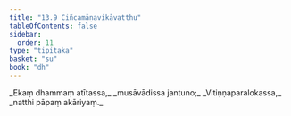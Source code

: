 ```yaml
---
title: "13.9 Ciñcamāṇavikāvatthu"
tableOfContents: false
sidebar:
  order: 11
type: "tipitaka"
basket: "su"
book: "dh"
---
```



<DynamicBreadcrumb />

<Division number="176" book="dh" bookNo="18" page="39">

<Paragraph number="189" type="verses" book="dh">
_Ekaṃ dhammaṃ atītassa,_  
_musāvādissa jantuno;_  
_Vitiṇṇaparalokassa,_  
_natthi pāpaṃ akāriyaṃ._
</Paragraph>
</Division>